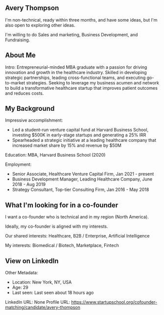 ## Avery Thompson

I'm non-technical, ready within three months, and have some ideas, but I'm also open to exploring other ideas.

I'm willing to do Sales and marketing, Business Development, and Fundraising.

## About Me

Intro: Entrepreneurial-minded MBA graduate with a passion for driving innovation and growth in the healthcare industry. Skilled in developing strategic partnerships, leading cross-functional teams, and executing go-to-market strategies. Seeking to leverage my business acumen and network to build a transformative healthcare startup that improves patient outcomes and reduces costs.

## My Background

Impressive accomplishment:
- Led a student-run venture capital fund at Harvard Business School, investing $500K in early-stage startups and generating a 25% IRR
- Spearheaded a strategic initiative at a leading healthcare company that increased market share by 15% and revenue by $50M

Education: MBA, Harvard Business School (2020)

Employment:
- Senior Associate, Healthcare Venture Capital Firm, Jan 2021 - present
- Business Development Manager, Leading Healthcare Company, June 2018 - Aug 2019
- Strategy Consultant, Top-tier Consulting Firm, Jan 2016 - May 2018

## What I'm looking for in a co-founder

I want a co-founder who is technical and in my region (North America).

Ideally, my co-founder is aligned with my interests.

Our shared interests: Healthcare, B2B / Enterprise, Artificial Intelligence

My interests: Biomedical / Biotech, Marketplace, Fintech

## View on LinkedIn

Other Metadata:
- Location: New York, NY, USA
- Age: 29
- Last seen: Last seen about 18 hours ago

LinkedIn URL: None
Profile URL: https://www.startupschool.org/cofounder-matching/candidate/avery-thompson
